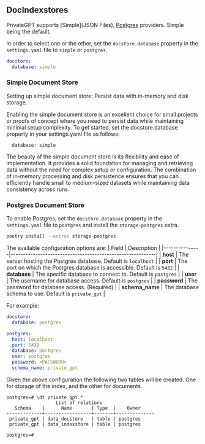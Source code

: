 ## DocIndexstores
PrivateGPT supports [Simple](JSON Files), [Postgres](https://www.postgresql.org/) providers. Simple being the default.

In order to select one or the other, set the `docstore.database` property in the `settings.yaml` file to `simple` or `postgres`.

```yaml
docstore:
  database: simple
```

### Simple Document Store

Setting up simple document store: Persist data with in-memory and disk storage.

Enabling the simple document store is an excellent choice for small projects or proofs of concept where you need to persist data while maintaining minimal setup complexity. To get started, set the docstore.database property in your settings.yaml file as follows:

```docstore:
  database: simple
```
The beauty of the simple document store is its flexibility and ease of implementation. It provides a solid foundation for managing and retrieving data without the need for complex setup or configuration. The combination of in-memory processing and disk persistence ensures that you can efficiently handle small to medium-sized datasets while maintaining data consistency across runs.

### Postgres Document Store

To enable Postgres, set the `docstore.database` property in the `settings.yaml` file to `postgres` and install the `storage-postgres` extra.

```bash
poetry install --extras storage-postgres
```

The available configuration options are:
| Field         | Description                                               |
|---------------|-----------------------------------------------------------|
| **host**      | The server hosting the Postgres database. Default is `localhost` |
| **port**      | The port on which the Postgres database is accessible. Default is `5432` |
| **database**  | The specific database to connect to. Default is `postgres` |
| **user**      | The username for database access. Default is `postgres` |
| **password**  | The password for database access. (Required)            |
| **schema_name** | The database schema to use. Default is `private_gpt`       |

For example:
```yaml
docstore:
  database: postgres

postgres:
  host: localhost
  port: 5432
  database: postgres
  user: postgres
  password: <PASSWORD>
  schema_name: private_gpt
```

Given the above configuration the following two tables will be created.  One for storage of the index, and the other for documents.

```
postgres=# \dt private_gpt.*
                  List of relations
   Schema    |      Name       | Type  |    Owner     
-------------+-----------------+-------+--------------
 private_gpt | data_docstore   | table | postgres
 private_gpt | data_indexstore | table | postgres

postgres=# 
```
